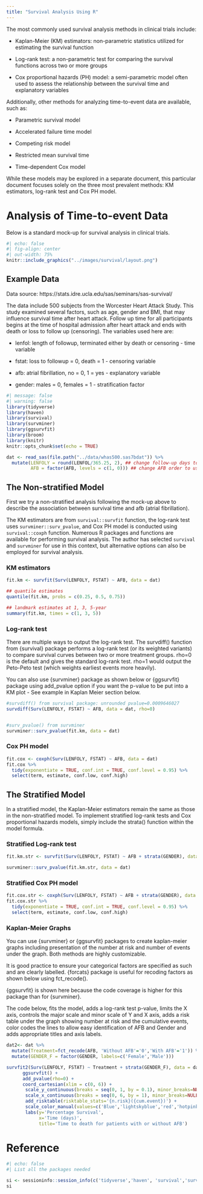 ```yaml
---
title: "Survival Analysis Using R"
---
```


The most commonly used survival analysis methods in clinical trials include:

-   Kaplan-Meier (KM) estimators: non-parametric statistics utilized for estimating the survival function

-   Log-rank test: a non-parametric test for comparing the survival functions across two or more groups

-   Cox proportional hazards (PH) model: a semi-parametric model often used to assess the relationship between the survival time and explanatory variables

Additionally, other methods for analyzing time-to-event data are available, such as:

-   Parametric survival model

-   Accelerated failure time model

-   Competing risk model

-   Restricted mean survival time

-   Time-dependent Cox model

While these models may be explored in a separate document, this particular document focuses solely on the three most prevalent methods: KM estimators, log-rank test and Cox PH model.

# Analysis of Time-to-event Data

Below is a standard mock-up for survival analysis in clinical trials.

```r
#| echo: false
#| fig-align: center
#| out-width: 75%
knitr::include_graphics("../images/survival/layout.png")   
```

## Example Data

Data source: https://stats.idre.ucla.edu/sas/seminars/sas-survival/

The data include 500 subjects from the Worcester Heart Attack Study. This study examined several factors, such as age, gender and BMI, that may influence survival time after heart attack. Follow up time for all participants begins at the time of hospital admission after heart attack and ends with death or loss to follow up (censoring). The variables used here are:

-   lenfol: length of followup, terminated either by death or censoring - time variable

-   fstat: loss to followup = 0, death = 1 - censoring variable

-   afb: atrial fibrillation, no = 0, 1 = yes - explanatory variable

-   gender: males = 0, females = 1 - stratification factor

```r
#| message: false
#| warning: false
library(tidyverse)
library(haven)
library(survival)
library(survminer)
library(ggsurvfit)
library(broom)
library(knitr)
knitr::opts_chunk$set(echo = TRUE)

dat <- read_sas(file.path("../data/whas500.sas7bdat")) %>%
  mutate(LENFOLY = round(LENFOL/365.25, 2), ## change follow-up days to years for better visualization
         AFB = factor(AFB, levels = c(1, 0))) ## change AFB order to use "Yes" as the reference group to be consistent with SAS

```

## The Non-stratified Model

First we try a non-stratified analysis following the mock-up above to describe the association between survival time and afb (atrial fibrillation).

The KM estimators are from `survival::survfit` function, the log-rank test uses `survminer::surv_pvalue`, and Cox PH model is conducted using `survival::coxph` function. Numerous R packages and functions are available for performing survival analysis. The author has selected `survival` and `survminer` for use in this context, but alternative options can also be employed for survival analysis.

### KM estimators

```r
fit.km <- survfit(Surv(LENFOLY, FSTAT) ~ AFB, data = dat)

## quantile estimates
quantile(fit.km, probs = c(0.25, 0.5, 0.75)) 

## landmark estimates at 1, 3, 5-year
summary(fit.km, times = c(1, 3, 5)) 

```

### Log-rank test

There are multiple ways to output the log-rank test. The survdiff() function from {survival} package performs a log-rank test (or its weighted variants) to compare survival curves between two or more treatment groups. rho=0 is the default and gives the standard log-rank test. rho=1 would output the Peto-Peto test (which weights earliest events more heavily).

You can also use {survminer} package as shown below or {ggsurvfit} package using add_pvalue option if you want the p-value to be put into a KM plot - See example in Kaplan Meier section below.

```r
#survdiff() from survival package: unrounded pvalue=0.0009646027
survdiff(Surv(LENFOLY, FSTAT) ~ AFB, data = dat, rho=0)


#surv_pvalue() from survminer
survminer::surv_pvalue(fit.km, data = dat)
```

### Cox PH model

```r
fit.cox <- coxph(Surv(LENFOLY, FSTAT) ~ AFB, data = dat)
fit.cox %>% 
  tidy(exponentiate = TRUE, conf.int = TRUE, conf.level = 0.95) %>%
  select(term, estimate, conf.low, conf.high)
```

## The Stratified Model

In a stratified model, the Kaplan-Meier estimators remain the same as those in the non-stratified model. To implement stratified log-rank tests and Cox proportional hazards models, simply include the strata() function within the model formula.

### Stratified Log-rank test

```r
fit.km.str <- survfit(Surv(LENFOLY, FSTAT) ~ AFB + strata(GENDER), data = dat)

survminer::surv_pvalue(fit.km.str, data = dat)
```

### Stratified Cox PH model

```r
fit.cox.str <- coxph(Surv(LENFOLY, FSTAT) ~ AFB + strata(GENDER), data = dat)
fit.cox.str %>% 
  tidy(exponentiate = TRUE, conf.int = TRUE, conf.level = 0.95) %>%
  select(term, estimate, conf.low, conf.high)
```

### Kaplan-Meier Graphs

You can use {survminer} or {ggsurvfit} packages to create kaplan-meier graphs including presentation of the number at risk and number of events under the graph. Both methods are highly customizable.

It is good practice to ensure your categorical factors are specified as such and are clearly labelled. {forcats} package is useful for recoding factors as shown below using fct_recode().

{ggsurvfit} is shown here because the code coverage is higher for this package than for {survminer}.

The code below, fits the model, adds a log-rank test p-value, limits the X axis, controls the major scale and minor scale of Y and X axis, adds a risk table under the graph showing number at risk and the cumulative events, color codes the lines to allow easy identification of AFB and Gender and adds appropriate titles and axis labels.

```r

dat2<- dat %>%
  mutate(Treatment=fct_recode(AFB, 'Without AFB'='0','With AFB'='1')) %>% 
  mutate(GENDER_F = factor(GENDER, labels=c('Female','Male')))

survfit2(Surv(LENFOLY, FSTAT) ~ Treatment + strata(GENDER_F), data = dat2) %>% 
      ggsurvfit() + 
      add_pvalue(rho=0) +
      coord_cartesian(xlim = c(0, 6)) +
       scale_y_continuous(breaks = seq(0, 1, by = 0.1), minor_breaks=NULL) +
       scale_x_continuous(breaks = seq(0, 6, by = 1), minor_breaks=NULL) +
       add_risktable(risktable_stats='{n.risk}({cum.event})') +
       scale_color_manual(values=c('Blue','lightskyblue','red','hotpink')) +
       labs(y='Percentage Survival',
            x='Time (days)',
            title='Time to death for patients with or without AFB')
```

# Reference

```r
#| echo: false
#| List all the packages needed

si <- sessioninfo::session_info(c('tidyverse','haven', 'survival','survminer','ggsurvfit','broom','knitr' )) 
si
```
